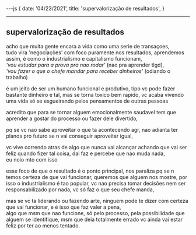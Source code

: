 ---js
{
  date: '04/23/2021',
  title: 'supervalorização de resultados',
}

---

## supervalorização de resultados

acho que muita gente encara a vida como uma serie de transaçoes,  
tudo vira 'negociações' com foco puramente nos resultados, aprendemos assim,
é como o industrialismo e capitalismo funcionam,  
_'vou estudar para a prova pra nao rodar'_ (nao pra aprender tlgd),  
_'vou fazer o que o chefe mandar para receber dinheiros'_ (odiando o trabalho)

é um jeito de ser um humano funcional e produtivo, tipo vc pode fazer bastante dinheiro e tal,
mas se torna toxico bem rapido,
vc acaba vivendo uma vida só se esgueirando pelos pensamentos de outras pessoas

acredito que para se tornar alguem emocionalmente saudavel
tem que aprender a gostar do processo ou fazer dele divertido,

pq se vc nao sabe aproveitar o que ta acontecendo agr,
nao adianta ter planos pro futuro se n vai conseguir aproveitar igual,

vc vive correndo atras de algo que nunca vai alcançar
achando que vai ser feliz quando fizer tal coisa, dai faz e percebe que nao muda nada,  
eu noio mto com isso

esse foco de que o resultado é o ponto principal, nos paraliza pq se n temos certeza de que vai funcionar,
queremos que alguem nos mostre, por isso o industrialismo é tao popular,
vc nao precisa tomar decisões nem ser responsabilizado por nada, vc só faz o que seu chefe manda,

mas se vc ta liderando ou fazendo arte, ninguem pode te dizer com certeza que vai funcionar,
e é isso que faz valer a pena,  
algo que msm que nao funcione, só pelo processo, pela possibilidade que alguem se identifique,
msm que deia totalmente errado vc ainda vai estar feliz por ter ao menos tentado.

